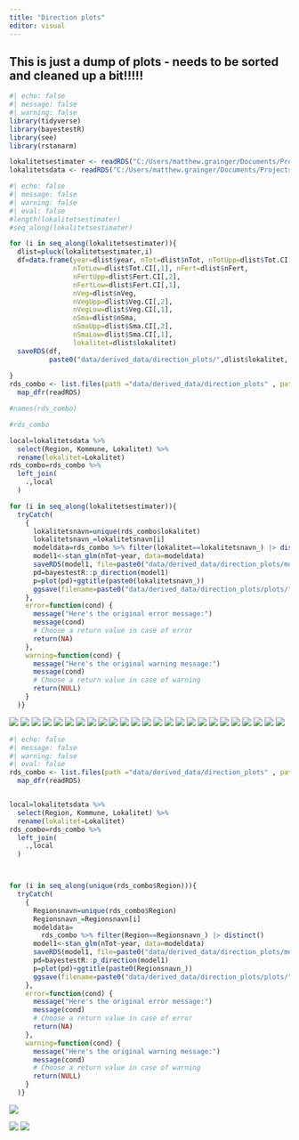 ```yaml
---
title: "Direction plots"
editor: visual
---
```



::: callout-important
## This is just a dump of plots - needs to be sorted and cleaned up a bit!!!!!
:::

```r
#| echo: false
#| message: false
#| warning: false
library(tidyverse)
library(bayestestR)
library(see)
library(rstanarm)

lokalitetsestimater <- readRDS("C:/Users/matthew.grainger/Documents/Projects_in_development/Dragehode2023/data/derived_data/lokalitetsestimater.RDS")
lokalitetsdata <- readRDS("C:/Users/matthew.grainger/Documents/Projects_in_development/Dragehode2023/data/lokalitetsdata.RDS")
```

```r
#| echo: false
#| message: false
#| warning: false
#| eval: false
#length(lokalitetsestimater)
#seq_along(lokalitetsestimater)

for (i in seq_along(lokalitetsestimater)){
  dlist=pluck(lokalitetsestimater,i)
  df=data.frame(year=dlist$year, nTot=dlist$nTot, nTotUpp=dlist$Tot.CI[,2],
                nTotLow=dlist$Tot.CI[,1], nFert=dlist$nFert,
                nFertUpp=dlist$Fert.CI[,2],
                nFertLow=dlist$Fert.CI[,1], 
                nVeg=dlist$nVeg,
                nVegUpp=dlist$Veg.CI[,2],
                nVegLow=dlist$Veg.CI[,1],
                nSma=dlist$nSma,
                nSmaUpp=dlist$Sma.CI[,2],
                nSmaLow=dlist$Sma.CI[,1],
                lokalitet=dlist$lokalitet)
  saveRDS(df, 
          paste0("data/derived_data/direction_plots/",dlist$lokalitet, "_data.RDS"))
  
}
rds_combo <- list.files(path ="data/derived_data/direction_plots" , pattern = "*.RDS", full.names = TRUE ) %>%
  map_dfr(readRDS)

#names(rds_combo)

#rds_combo

local=lokalitetsdata %>% 
  select(Region, Kommune, Lokalitet) %>% 
  rename(lokalitet=Lokalitet)
rds_combo=rds_combo %>% 
  left_join(
    .,local
  )

for (i in seq_along(lokalitetsestimater)){
  tryCatch(
    {
      lokalitetsnavn=unique(rds_combo$lokalitet)
      lokalitetsnavn_=lokalitetsnavn[i]
      modeldata=rds_combo %>% filter(lokalitet==lokalitetsnavn_) |> distinct()
      model1<-stan_glm(nTot~year, data=modeldata)
      saveRDS(model1, file=paste0("data/derived_data/direction_plots/models/",lokalitetsnavn_, ".RDS"))
      pd=bayestestR::p_direction(model1)
      p=plot(pd)+ggtitle(paste0(lokalitetsnavn_))
      ggsave(filename=paste0("data/derived_data/direction_plots/plots/", lokalitetsnavn_,".png"),plot = last_plot())
    },
    error=function(cond) {
      message("Here's the original error message:")
      message(cond)
      # Choose a return value in case of error
      return(NA)
    },
    warning=function(cond) {
      message("Here's the original warning message:")
      message(cond)
      # Choose a return value in case of warning
      return(NULL)
    }
  )}


```

![](data/derived_data/direction_plots/plots/Aslaksrud.png) ![](data/derived_data/direction_plots/plots/Auren.png) ![](data/derived_data/direction_plots/plots/Buss-stopp.png) ![](data/derived_data/direction_plots/plots/Ekebergskråningen.png) ![](data/derived_data/direction_plots/plots/Falang.png) ![](data/derived_data/direction_plots/plots/Gjefsen.png) ![](data/derived_data/direction_plots/plots/Gran%20sykehjem.png) ![](data/derived_data/direction_plots/plots/Grindaker.png) ![](data/derived_data/direction_plots/plots/Haugsbygd,%20vestvendt%20vegskråning.png) ![](data/derived_data/direction_plots/plots/Heggholmen.png) ![](data/derived_data/direction_plots/plots/Horgen.png) ![](data/derived_data/direction_plots/plots/Hovedøya%20V.png) ![](data/derived_data/direction_plots/plots/Hovedøya.png) ![](data/derived_data/direction_plots/plots/Hurumåsen.png) ![](data/derived_data/direction_plots/plots/Kalvøya.png) ![](data/derived_data/direction_plots/plots/Lyngstad%20Vestre.png) ![](data/derived_data/direction_plots/plots/Møllerenga.png) ![](data/derived_data/direction_plots/plots/Nordre%20Ultvet.png) ![](data/derived_data/direction_plots/plots/Spireodden.png) ![](data/derived_data/direction_plots/plots/Storøykilen.png) ![](data/derived_data/direction_plots/plots/Svartorseter.png) ![](data/derived_data/direction_plots/plots/Telenor.png) ![](data/derived_data/direction_plots/plots/Ultvet%20SØ.png) ![](data/derived_data/direction_plots/plots/Vendelenga.png) ![](data/derived_data/direction_plots/plots/Åsaporten%20NØ.png)

```r
#| echo: false
#| message: false
#| warning: false
#| eval: false
rds_combo <- list.files(path ="data/derived_data/direction_plots" , pattern = "*.RDS", full.names = TRUE ) %>%
  map_dfr(readRDS)


local=lokalitetsdata %>% 
  select(Region, Kommune, Lokalitet) %>% 
  rename(lokalitet=Lokalitet)
rds_combo=rds_combo %>% 
  left_join(
    .,local
  )



for (i in seq_along(unique(rds_combo$Region))){
  tryCatch(
    {
      Regionsnavn=unique(rds_combo$Region)
      Regionsnavn_=Regionsnavn[i]
      modeldata=
        rds_combo %>% filter(Region==Regionsnavn_) |> distinct()
      model1<-stan_glm(nTot~year, data=modeldata)
      saveRDS(model1, file=paste0("data/derived_data/direction_plots/models/",Regionsnavn_, ".RDS"))
      pd=bayestestR::p_direction(model1)
      p=plot(pd)+ggtitle(paste0(Regionsnavn_))
      ggsave(filename=paste0("data/derived_data/direction_plots/plots/", Regionsnavn_,".png"),plot = last_plot())
    },
    error=function(cond) {
      message("Here's the original error message:")
      message(cond)
      # Choose a return value in case of error
      return(NA)
    },
    warning=function(cond) {
      message("Here's the original warning message:")
      message(cond)
      # Choose a return value in case of warning
      return(NULL)
    }
  )}

```

![](data/derived_data/direction_plots/plots/Hadeland.png)

![](data/derived_data/direction_plots/plots/Ringerike.png)
![](data/derived_data/direction_plots/plots/Oslo.png)

